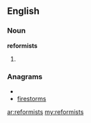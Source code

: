 ==English==

===Noun===
'''reformists'''

# {{plural of|[[reformist]]}}

===Anagrams===
* {{alphagram|efimorrsst}}
* [[firestorms#English|firestorms]]

[[ar:reformists]]
[[my:reformists]]